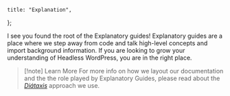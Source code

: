 	title: "Explanation",
};

I see you found the root of the Explanatory guides! Explanatory guides are a place where we step away from code and talk high-level concepts and import background information. If you are looking to grow your understanding of Headless WordPress, you are in the right place.

> [!note] Learn More
> For more info on how we layout our documentation and the the role played by Explanatory Guides, please read about the [_Diátaxis_](https://diataxis.fr/explanation/) approach we use.

